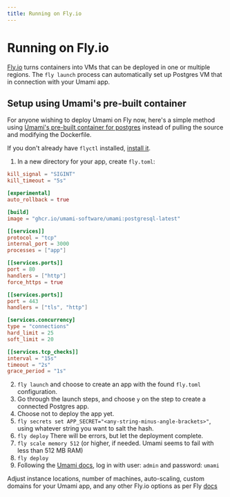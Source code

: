 ```yaml
---
title: Running on Fly.io
---
```


# Running on Fly.io

[Fly.io](https://fly.io) turns containers into VMs that can be deployed in one or multiple regions. The `fly launch` process can automatically set up Postgres VM that in connection with your Umami app.

## Setup using Umami's pre-built container

For anyone wishing to deploy Umami on Fly now, here's a simple method using [Umami's pre-built container for postgres](https://github.com/umami-software/umami/pkgs/container/umami/123905077?tag=postgresql-latest) instead of pulling the source and modifying the Dockerfile.

If you don't already have `flyctl` installed, [install it](https://fly.io/docs/hands-on/install-flyctl/).

1. In a new directory for your app, create `fly.toml`:

```toml
kill_signal = "SIGINT"
kill_timeout = "5s"

[experimental]
auto_rollback = true

[build]
image = "ghcr.io/umami-software/umami:postgresql-latest"

[[services]]
protocol = "tcp"
internal_port = 3000
processes = ["app"]

[[services.ports]]
port = 80
handlers = ["http"]
force_https = true

[[services.ports]]
port = 443
handlers = ["tls", "http"]

[services.concurrency]
type = "connections"
hard_limit = 25
soft_limit = 20

[[services.tcp_checks]]
interval = "15s"
timeout = "2s"
grace_period = "1s"
```

2. `fly launch` and choose to create an app with the found `fly.toml` configuration.
3. Go through the launch steps, and choose `y` on the step to create a connected Postgres app.
4. Choose not to deploy the app yet.
5. `fly secrets set APP_SECRET="<any-string-minus-angle-brackets>"`, using whatever string you want to salt the hash.
6. `fly deploy` There will be errors, but let the deployment complete.
7. `fly scale memory 512` (or higher, if needed. Umami seems to fail with less than 512 MB RAM)
8. `fly deploy`
9. Following the [Umami docs](https://umami.is/docs/login), log in with user: `admin` and password: `umami`

Adjust instance locations, number of machines, auto-scaling, custom domains for your Umami app, and any other Fly.io options as per Fly [docs](https://fly.io/docs/)
